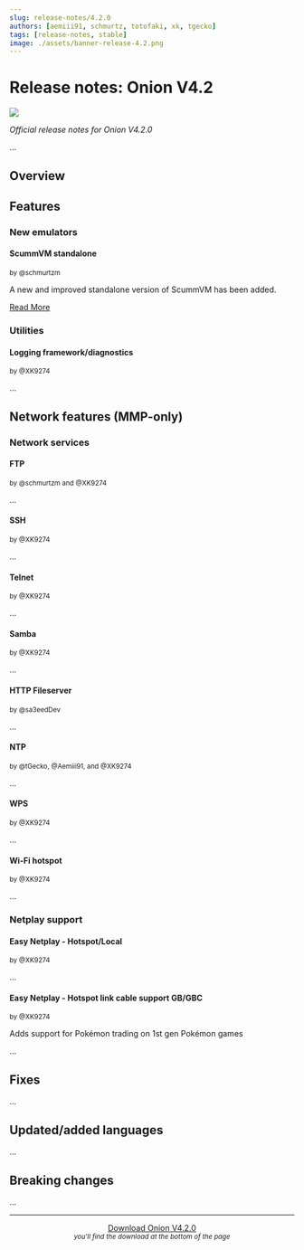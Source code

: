 ```yaml
---
slug: release-notes/4.2.0
authors: [aemiii91, schmurtz, totofaki, xk, tgecko]
tags: [release-notes, stable]
image: ./assets/banner-release-4.2.png
---
```




# Release notes: Onion V4.2

<img src={assets.image} />

*Official release notes for Onion V4.2.0*

...

<Truncate />


<h2 id="overview">Overview</h2>

<TOCInline toc={toc} maxHeadingLevel={4} />


## Features

### New emulators

#### ScummVM standalone
<sup>

by @schmurtzm

</sup>

A new and improved standalone version of ScummVM has been added.

[Read More](/docs/emulators/scummvm)


### Utilities

#### Logging framework/diagnostics
<sup>

by @XK9274

</sup>

...


## Network features (MMP-only)

### Network services

#### FTP
<sup>

by @schmurtzm and @XK9274

</sup>

...

#### SSH
<sup>

by @XK9274

</sup>

...

#### Telnet
<sup>

by @XK9274

</sup>

...

#### Samba
<sup>

by @XK9274

</sup>

...

#### HTTP Fileserver
<sup>

by @sa3eedDev

</sup>

...

#### NTP
<sup>

by @tGecko, @Aemiii91, and @XK9274

</sup>

...

#### WPS
<sup>

by @XK9274

</sup>

...

#### Wi-Fi hotspot
<sup>

by @XK9274

</sup>

...


### Netplay support

#### Easy Netplay - Hotspot/Local
<sup>

by @XK9274

</sup>

...

#### Easy Netplay - Hotspot link cable support GB/GBC
<sup>

by @XK9274

</sup>

Adds support for Pokémon trading on 1st gen Pokémon games

...


## Fixes

...

## Updated/added languages

...

## Breaking changes

...

---

<p align="center">
<a href="https://github.com/OnionUI/Onion/releases/tag/v4.2.0" class="button button--primary button--lg">Download Onion V4.2.0</a><br/>
<small><i>you'll find the download at the bottom of the page</i></small>
</p>
